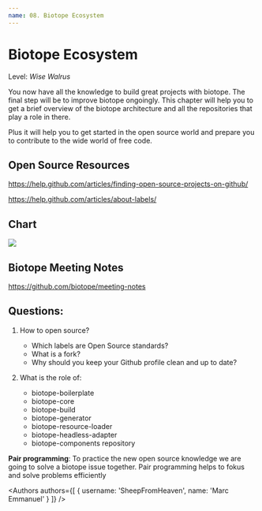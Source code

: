 ```yaml
---
name: 08. Biotope Ecosystem
---
```




# Biotope Ecosystem
Level: *Wise Walrus*

You now have all the knowledge to build great projects with biotope. The final step will be to improve biotope ongoingly.
This chapter will help you to get a brief overview of the biotope architecture and all the repositories that play a role in there.

Plus it will help you to get started in the open source world and prepare you to contribute to the wide world of free code.

## Open Source Resources
https://help.github.com/articles/finding-open-source-projects-on-github/

https://help.github.com/articles/about-labels/

## Chart
<img src={biotope} />

## Biotope Meeting Notes
https://github.com/biotope/meeting-notes

## Questions:
01. How to open source?
    - Which labels are Open Source standards?
    - What is a fork?
    - Why should you keep your Github profile clean and up to date?

02. What is the role of:
    - biotope-boilerplate
    - biotope-core
    - biotope-build
    - biotope-generator
    - biotope-resource-loader
    - biotope-headless-adapter
    - biotope-components repository


**Pair programming**:
To practice the new open source knowledge we are going to solve a biotope issue together.
Pair programming helps to fokus and solve problems efficiently


<Authors
  authors={[
    {
      username: 'SheepFromHeaven',
      name: 'Marc Emmanuel'
    }
  ]}
/>
